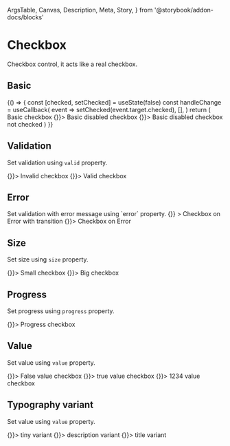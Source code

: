   ArgsTable,
  Canvas,
  Description,
  Meta,
  Story,
} from '@storybook/addon-docs/blocks'

<Meta title="Components/Checkbox" component={Checkbox} />

# Checkbox

<Description>Checkbox control, it acts like a real checkbox.</Description>

## Basic

<Canvas>
  <Story name="Basic">
    {() => {
      const [checked, setChecked] = useState(false)
      const handleChange = useCallback(
        event => setChecked(event.target.checked),
        [],
      )
      return (
        <Boxer my={1}>
          <Checkbox checked={checked} onChange={handleChange}>
            Basic checkbox
          </Checkbox>
          <Checkbox checked disabled onChange={() => {}}>
            Basic disabled checkbox
          </Checkbox>
          <Checkbox checked={false} disabled onChange={() => {}}>
            Basic disabled checkbox not checked
          </Checkbox>
        </Boxer>
      )
    }}
  </Story>
</Canvas>

## Validation

<Description>Set validation using `valid` property.</Description>

<Canvas>
  <Story name="Validation">
    <Boxer my={1}>
      <Checkbox valid={false} onChange={() => {}}>
        Invalid checkbox
      </Checkbox>
      <Checkbox valid onChange={() => {}}>
        Valid checkbox
      </Checkbox>
    </Boxer>
  </Story>
</Canvas>

## Error

<Description>
  Set validation with error message using `error` property.
</Description>

<Canvas>
  <Story name="Error">
    <Boxer my={1}>
      <ErrorTransition
        error="An Error"
        Component={Checkbox}
        onChange={() => {}}
      >
        Checkbox on Error with transition
      </ErrorTransition>
      <Checkbox error="An Error" onChange={() => {}}>
        Checkbox on Error
      </Checkbox>
    </Boxer>
  </Story>
</Canvas>

## Size

<Description>Set size using `size` property.</Description>

<Canvas>
  <Story name="Size">
    <Boxer my={1}>
      <Checkbox size={10} onChange={() => {}}>
        Small checkbox
      </Checkbox>
      <Checkbox size={30} onChange={() => {}}>
        Big checkbox
      </Checkbox>
    </Boxer>
  </Story>
</Canvas>

## Progress

<Description>Set progress using `progress` property.</Description>

<Canvas>
  <Story name="Progress">
    <Boxer my={1}>
      <Checkbox progress onChange={() => {}}>
        Progress checkbox
      </Checkbox>
    </Boxer>
  </Story>
</Canvas>

## Value

<Description>Set value using `value` property.</Description>

<Canvas>
  <Story name="Value">
    <Boxer my={1}>
      <Checkbox value="false" onChange={() => {}}>
        False value checkbox
      </Checkbox>
      <Checkbox value="true" onChange={() => {}}>
        true value checkbox
      </Checkbox>
      <Checkbox value={1234} onChange={() => {}}>
        1234 value checkbox
      </Checkbox>
    </Boxer>
  </Story>
</Canvas>

## Typography variant

<Description>Set value using `value` property.</Description>

<Canvas>
  <Story name="Typography variant">
    <Boxer my={1}>
      <Checkbox typographyVariant="tiny" onChange={() => {}}>
        tiny variant
      </Checkbox>
      <Checkbox typographyVariant="description" onChange={() => {}}>
        description variant
      </Checkbox>
      <Checkbox typographyVariant="title" onChange={() => {}}>
        title variant
      </Checkbox>
    </Boxer>
  </Story>
</Canvas>

<ArgsTable of={Checkbox} />

